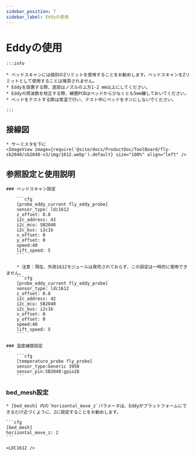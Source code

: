 ```yaml
---
sidebar_position: 7
sidebar_label: Eddyの使用
---
```



# Eddyの使用

    :::info

    * ベッドスキャンには個別のZリミットを使用することをお勧めします。ベッドスキャンをZリミットとして使用することは推奨されません。
    * Eddyを設置する際、底部はノズルの上方1-2 mm以上にしてください。
    * Eddyの周波数を校正する際、線圈PCBはベッドから少なくとも5mm離しておいてください。
    * ベッドをテストする際は常温で行い、テスト中にベッドをオンにしないでください。

    :::

## 接線図

    * サーミスタを下に
    <ImageView image={require('@site/docs/ProductDoc/ToolBoard/fly-sb2040/sb2040-v3/img/1612.webp').default} size="100%" align="left" />


## 参照設定と使用説明

    ### ベッドスキャン設定

        ```cfg
        [probe_eddy_current fly_eddy_probe]
        sensor_type: ldc1612
        z_offset: 0.8
        i2c_address: 43
        i2c_mcu: SB2040
        i2c_bus: i2c1b
        x_offset: 0
        y_offset: 0
        speed:40
        lift_speed: 5
        ```

        * 注意：現在、外部1612モジュールは発売されておらず、この設定は一時的に使用できません。
        ```cfg
        [probe_eddy_current fly_eddy_probe]
        sensor_type: ldc1612
        z_offset: 0.8
        i2c_address: 42
        i2c_mcu: SB2040
        i2c_bus: i2c1b
        x_offset: 0
        y_offset: 0
        speed:40
        lift_speed: 5
        ```

    ### 温度補償設定

        ```cfg
        [temperature_probe fly_probe]
        sensor_type:Generic 3950
        sensor_pin:SB2040:gpio28
        ```

### bed_mesh設定

    * [bed_mesh] 内の`horizontal_move_z`パラメータは、Eddyがプラットフォームにできるだけ近づくように、2に設定することをお勧めします。

    ```cfg
    [bed_mesh]
    horizontal_move_z: 2
    ```

    <LDC1612 />